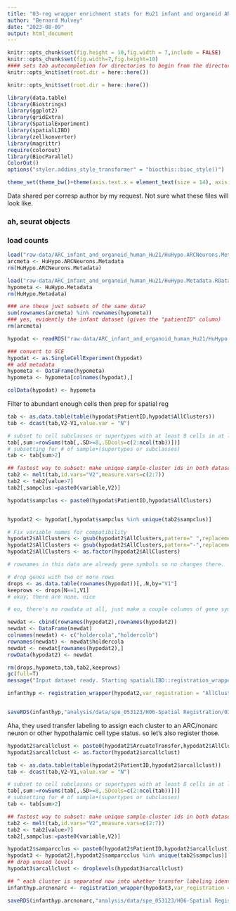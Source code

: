 ```yaml
---
title: "03-reg wrapper enrichment stats for Hu21 infant and organoid ARC"
author: "Bernard Mulvey"
date: "2023-08-09"
output: html_document
---
```


```r
knitr::opts_chunk$set(fig.height = 10,fig.width = 7,include = FALSE)
knitr::opts_chunk$set(fig.width=7,fig.height=10)
#### sets tab autocompletion for directories to begin from the directory containing the .Rproj session, instead of the script's directory if different
knitr::opts_knit$set(root.dir = here::here())

knitr::opts_knit$set(root.dir = here::here())

library(data.table)
library(Biostrings)
library(ggplot2)
library(gridExtra)
library(SpatialExperiment)
library(spatialLIBD)
library(zellkonverter)
library(magrittr)
require(colorout)
library(BiocParallel)
ColorOut()
options("styler.addins_style_transformer" = "biocthis::bioc_style()")

theme_set(theme_bw()+theme(axis.text.x = element_text(size = 14), axis.title.x = element_text(size = 16), axis.text.y = element_text(size = 14), axis.title.y = element_text(size =16), plot.title = element_text(size = 20,hjust=0.5), strip.text = element_text(size=18), legend.text = element_text(size=10), legend.title = element_text(size=11,hjust=0.5)))
```


Data shared per corresp author by my request. Not sure what these files will look like.

### ah, seurat objects

### load counts
```r
load("raw-data/ARC_infant_and_organoid_human_Hu21/HuHypo.ARCNeurons.Metadata.RData")
arcmeta <- HuHypo.ARCNeurons.Metadata
rm(HuHypo.ARCNeurons.Metadata)

load("raw-data/ARC_infant_and_organoid_human_Hu21/HuHypo.Metadata.RData")
hypometa <- HuHypo.Metadata
rm(HuHypo.Metadata)

### are these just subsets of the same data? 
sum(rownames(arcmeta) %in% rownames(hypometa))
### yes, evidently the infant dataset (given the "patientID" column)
rm(arcmeta)

hypodat <- readRDS("raw-data/ARC_infant_and_organoid_human_Hu21/HuHypo.rds")

### convert to SCE
hypodat <- as.SingleCellExperiment(hypodat)
## add metadata
hypometa <- DataFrame(hypometa)
hypometa <- hypometa[colnames(hypodat),]

colData(hypodat) <- hypometa
```

Filter to abundant enough cells then prep for spatial reg
```r
tab <- as.data.table(table(hypodat$PatientID,hypodat$AllClusters))
tab <- dcast(tab,V2~V1,value.var = "N")

# subset to cell subclasses or supertypes with at least 8 cells in at least 3 samples
tab[,sum:=rowSums(tab[,.SD>=8,.SDcols=c(2:ncol(tab))])]
# subsetting for # of sample•(supertypes or subclasses)
tab <- tab[sum>2]

## fastest way to subset: make unique sample-cluster ids in both datasets and filter sce to it
tab2 <- melt(tab,id.vars="V2",measure.vars=c(2:7))
tab2 <- tab2[value>7]
tab2[,sampclus:=paste0(variable,V2)]

hypodat$sampclus <- paste0(hypodat$PatientID,hypodat$AllClusters)


hypodat2 <- hypodat[,hypodat$sampclus %in% unique(tab2$sampclus)]

# Fix variable names for compatibility
hypodat2$AllClusters <- gsub(hypodat2$AllClusters,pattern=" ",replacement="_")
hypodat2$AllClusters <- gsub(hypodat2$AllClusters,pattern="-",replacement="_")
hypodat2$AllClusters <- as.factor(hypodat2$AllClusters)

# rownames in this data are already gene symbols so no changes there.

# drop genes with two or more rows
drops <- as.data.table(rownames(hypodat))[,.N,by="V1"]
keeprows <- drops[N==1,V1]
# okay, there are none. nice

# oo, there's no rowdata at all, just make a couple columns of gene symbols to be safe

newdat <- cbind(rownames(hypodat2),rownames(hypodat2))
newdat <- DataFrame(newdat)
colnames(newdat) <- c("holdercola","holdercolb")
rownames(newdat) <- newdat$holdercola
newdat <- newdat[rownames(hypodat2),]
rowData(hypodat2) <- newdat

rm(drops,hypometa,tab,tab2,keeprows)
gc(full=T)
message("Input dataset ready. Starting spatialLIBD::registration_wrapper...")
```


```r
infanthyp <- registration_wrapper(hypodat2,var_registration = "AllClusters",var_sample_id = "PatientID",gene_ensembl = "holdercola",gene_name = "holdercola",min_ncells = 8)


saveRDS(infanthyp,"analysis/data/spe_053123/H06-Spatial Registration/03-Hu21-infant-HYP_mincells8-n3_allclusters_sLIBD-enrichmntmodelres.RDS")
```

Aha, they used transfer labeling to assign each cluster to an ARC/nonarc neuron or other hypothalamic cell type status. so let's also register those.

```r
hypodat2$arcallclust <- paste0(hypodat2$ArcuateTransfer,hypodat2$AllClusters)
hypodat2$arcallclust <- as.factor(hypodat2$arcallclust)

tab <- as.data.table(table(hypodat2$PatientID,hypodat2$arcallclust))
tab <- dcast(tab,V2~V1,value.var = "N")

# subset to cell subclasses or supertypes with at least 8 cells in at least 3 samples
tab[,sum:=rowSums(tab[,.SD>=8,.SDcols=c(2:ncol(tab))])]
# subsetting for # of sample•(supertypes or subclasses)
tab <- tab[sum>2]

## fastest way to subset: make unique sample-cluster ids in both datasets and filter sce to it
tab2 <- melt(tab,id.vars="V2",measure.vars=c(2:7))
tab2 <- tab2[value>7]
tab2[,sampclus:=paste0(variable,V2)]

hypodat2$samparcclus <- paste0(hypodat2$PatientID,hypodat2$arcallclust)
hypodat3 <- hypodat2[,hypodat2$samparcclus %in% unique(tab2$sampclus)]
## drop unused levels
hypodat3$arcallclust <- droplevels(hypodat3$arcallclust)

## ^ each cluster is separated now into whether transfer labeling identified it as arcuate or othery
infanthyp.arcnonarc <- registration_wrapper(hypodat3,var_registration = "arcallclust",var_sample_id = "PatientID",gene_ensembl = "holdercola",gene_name = "holdercola",min_ncells = 8)

saveRDS(infanthyp.arcnonarc,"analysis/data/spe_053123/H06-Spatial Registration/03-Hu21-infant-HYP_mincells8-n3_arcneuron-transferlabel-by-allclusters_sLIBD-enrichmntmodelres.RDS")


```
